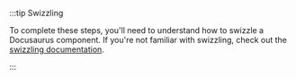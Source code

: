 :::tip Swizzling

To complete these steps, you'll need to understand how to swizzle a Docusaurus component. If you're not familiar with swizzling, check out the [swizzling documentation](https://docusaurus.io/docs/swizzling).

:::
